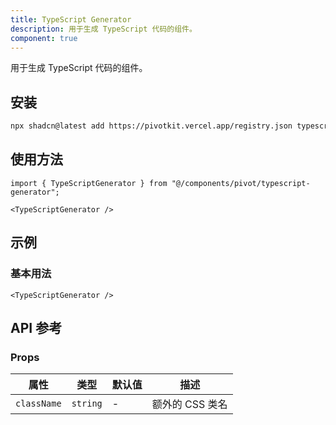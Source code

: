 ```yaml
---
title: TypeScript Generator
description: 用于生成 TypeScript 代码的组件。
component: true
---
```


用于生成 TypeScript 代码的组件。

<ComponentPreview name="typescript-generator-demo" />

## 安装

```bash
npx shadcn@latest add https://pivotkit.vercel.app/registry.json typescript-generator
```

## 使用方法

```tsx
import { TypeScriptGenerator } from "@/components/pivot/typescript-generator";
```

```tsx
<TypeScriptGenerator />
```

## 示例

### 基本用法

```tsx
<TypeScriptGenerator />
```

## API 参考

### Props

| 属性        | 类型     | 默认值 | 描述            |
| ----------- | -------- | ------ | --------------- |
| `className` | `string` | -      | 额外的 CSS 类名 |
